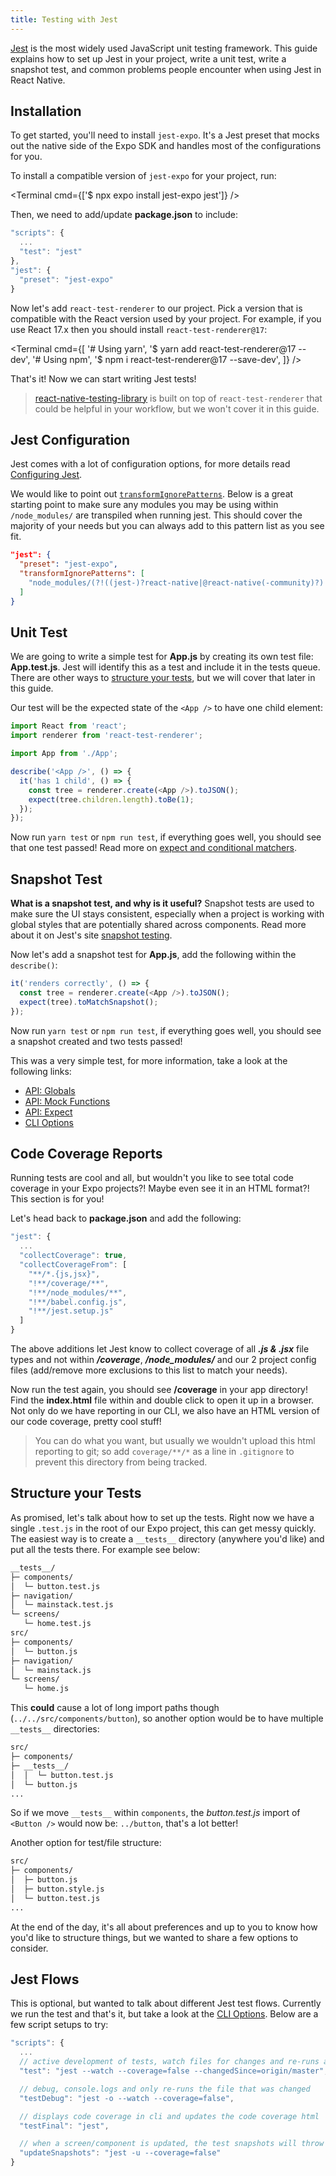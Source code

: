 ```yaml
---
title: Testing with Jest
---
```



[Jest](https://jestjs.io) is the most widely used JavaScript unit testing framework. This guide explains how to set up Jest in your project, write a unit test, write a snapshot test, and common problems people encounter when using Jest in React Native.

## Installation

To get started, you'll need to install `jest-expo`. It's a Jest preset that mocks out the native side of the Expo SDK and handles most of the configurations for you.

To install a compatible version of `jest-expo` for your project, run:

<Terminal cmd={['$ npx expo install jest-expo jest']} />

Then, we need to add/update **package.json** to include:

```js
"scripts": {
  ...
  "test": "jest"
},
"jest": {
  "preset": "jest-expo"
}
```

Now let's add `react-test-renderer` to our project. Pick a version that is compatible with the React version used by your project. For example, if you use React 17.x then you should install `react-test-renderer@17`:

<Terminal
  cmd={[
    '# Using yarn',
    '$ yarn add react-test-renderer@17 --dev',
    '# Using npm',
    '$ npm i react-test-renderer@17 --save-dev',
  ]}
/>

That's it! Now we can start writing Jest tests!

> [react-native-testing-library](https://github.com/callstack/react-native-testing-library) is built on top of `react-test-renderer` that could be helpful in your workflow, but we won't cover it in this guide.

## Jest Configuration

Jest comes with a lot of configuration options, for more details read [Configuring Jest](https://jestjs.io/docs/configuration).

We would like to point out [`transformIgnorePatterns`](https://jestjs.io/docs/configuration#transformignorepatterns-arraystring). Below is a great starting point to make sure any modules you may be using within `/node_modules/` are transpiled when running jest. This should cover the majority of your needs but you can always add to this pattern list as you see fit.

```json
"jest": {
  "preset": "jest-expo",
  "transformIgnorePatterns": [
    "node_modules/(?!((jest-)?react-native|@react-native(-community)?)|expo(nent)?|@expo(nent)?/.*|@expo-google-fonts/.*|react-navigation|@react-navigation/.*|@unimodules/.*|unimodules|sentry-expo|native-base|react-native-svg)"
  ]
}
```

## Unit Test

We are going to write a simple test for **App.js** by creating its own test file: **App.test.js**. Jest will identify this as a test and include it in the tests queue. There are other ways to [structure your tests](#structure-your-tests), but we will cover that later in this guide.

Our test will be the expected state of the `<App />` to have one child element:

```js
import React from 'react';
import renderer from 'react-test-renderer';

import App from './App';

describe('<App />', () => {
  it('has 1 child', () => {
    const tree = renderer.create(<App />).toJSON();
    expect(tree.children.length).toBe(1);
  });
});
```

Now run `yarn test` or `npm run test`, if everything goes well, you should see that one test passed! Read more on [expect and conditional matchers](https://jestjs.io/docs/en/expect).

## Snapshot Test

**What is a snapshot test, and why is it useful?** Snapshot tests are used to make sure the UI stays consistent, especially when a project is working with global styles that are potentially shared across components. Read more about it on Jest's site [snapshot testing](https://jestjs.io/docs/en/snapshot-testing).

Now let's add a snapshot test for **App.js**, add the following within the `describe()`:

```js
it('renders correctly', () => {
  const tree = renderer.create(<App />).toJSON();
  expect(tree).toMatchSnapshot();
});
```

Now run `yarn test` or `npm run test`, if everything goes well, you should see a snapshot created and two tests passed!

This was a very simple test, for more information, take a look at the following links:

- [API: Globals](https://jestjs.io/docs/en/api)
- [API: Mock Functions](https://jestjs.io/docs/en/mock-function-api)
- [API: Expect](https://jestjs.io/docs/en/expect)
- [CLI Options](https://jestjs.io/docs/en/cli)

## Code Coverage Reports

Running tests are cool and all, but wouldn't you like to see total code coverage in your Expo projects?! Maybe even see it in an HTML format?! This section is for you!

Let's head back to **package.json** and add the following:

```js
"jest": {
  ...
  "collectCoverage": true,
  "collectCoverageFrom": [
    "**/*.{js,jsx}",
    "!**/coverage/**",
    "!**/node_modules/**",
    "!**/babel.config.js",
    "!**/jest.setup.js"
  ]
}
```

The above additions let Jest know to collect coverage of all **_.js & .jsx_** file types and not within **_/coverage_**, **_/node_modules/_** and our 2 project config files (add/remove more exclusions to this list to match your needs).

Now run the test again, you should see **/coverage** in your app directory! Find the **index.html** file within and double click to open it up in a browser. Not only do we have reporting in our CLI, we also have an HTML version of our code coverage, pretty cool stuff!

> You can do what you want, but usually we wouldn't upload this html reporting to git; so add `coverage/**/*` as a line in `.gitignore` to prevent this directory from being tracked.

## Structure your Tests

As promised, let's talk about how to set up the tests. Right now we have a single `.test.js` in the root of our Expo project, this can get messy quickly. The easiest way is to create a `__tests__` directory (anywhere you'd like) and put all the tests there. For example see below:

```sh
__tests__/
├─ components/
│  └─ button.test.js
├─ navigation/
│  └─ mainstack.test.js
└─ screens/
   └─ home.test.js
src/
├─ components/
│  └─ button.js
├─ navigation/
│  └─ mainstack.js
└─ screens/
   └─ home.js
```

This **could** cause a lot of long import paths though (`../../src/components/button`), so another option would be to have multiple `__tests__` directories:

```sh
src/
├─ components/
├─ __tests__/
│  │  └─ button.test.js
│  └─ button.js
...
```

So if we move `__tests__` within `components`, the _button.test.js_ import of `<Button />` would now be: `../button`, that's a lot better!

Another option for test/file structure:

```sh
src/
├─ components/
│  ├─ button.js
│  ├─ button.style.js
│  └─ button.test.js
...
```

At the end of the day, it's all about preferences and up to you to know how you'd like to structure things, but we wanted to share a few options to consider.

## Jest Flows

This is optional, but wanted to talk about different Jest test flows. Currently we run the test and that's it, but take a look at the [CLI Options](https://jestjs.io/docs/en/cli). Below are a few script setups to try:

```js
"scripts": {
  ...
  // active development of tests, watch files for changes and re-runs all tests
  "test": "jest --watch --coverage=false --changedSince=origin/master",

  // debug, console.logs and only re-runs the file that was changed
  "testDebug": "jest -o --watch --coverage=false",

  // displays code coverage in cli and updates the code coverage html
  "testFinal": "jest",

  // when a screen/component is updated, the test snapshots will throw an error, this updates them
  "updateSnapshots": "jest -u --coverage=false"
}
```
